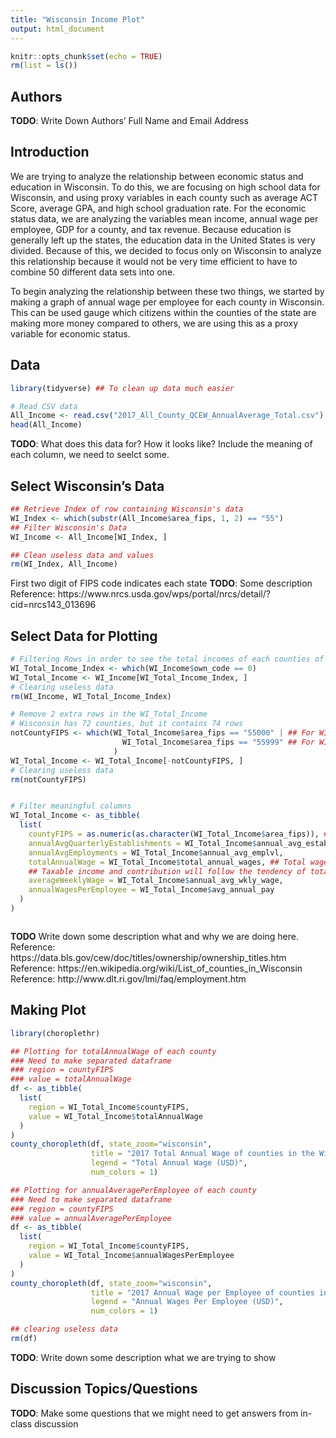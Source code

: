 ```yaml
---
title: "Wisconsin Income Plot"
output: html_document
---
```


```r
knitr::opts_chunk$set(echo = TRUE)
rm(list = ls())
```

## Authors

**TODO**: Write Down Authors' Full Name and Email Address


## Introduction

We are trying to analyze the relationship between economic status and education in Wisconsin. To do this, we are focusing on high school data for Wisconsin, and using proxy variables in each county such as average ACT Score, average GPA, and high school graduation rate. For the economic status data, we are analyzing the variables mean income, annual wage per employee, GDP for a county, and tax revenue. Because education is generally left up the states, the education data in the United States is very divided. Because of this, we decided to focus only on Wisconsin to analyze this relationship because it would not be very time efficient to have to combine 50 different data sets into one.  

To begin analyzing the relationship between these two things, we started by making a graph of annual wage per employee for each county in Wisconsin. This can be used gauge which citizens within the counties of the state are making more money compared to others, we are using this as a proxy variable for economic status.  


## Data

```r

library(tidyverse) ## To clean up data much easier

# Read CSV data
All_Income <- read.csv("2017_All_County_QCEW_AnnualAverage_Total.csv")
head(All_Income)

```

**TODO**: What does this data for? How it looks like? Include the meaning of each column, we need to seelct some.


## Select Wisconsin's Data

```r

## Retrieve Index of row containing Wisconsin's data
WI_Index <- which(substr(All_Income$area_fips, 1, 2) == "55")
## Filter Wisconsin's Data
WI_Income <- All_Income[WI_Index, ]

## Clean useless data and values
rm(WI_Index, All_Income)

```

First two digit of FIPS code indicates each state
**TODO**: Some description
Reference: https://www.nrcs.usda.gov/wps/portal/nrcs/detail/?cid=nrcs143_013696


## Select Data for Plotting

```r

# Filtering Rows in order to see the total incomes of each counties of Wisconsin
WI_Total_Income_Index <- which(WI_Income$own_code == 0)
WI_Total_Income <- WI_Income[WI_Total_Income_Index, ]
# Clearing useless data
rm(WI_Income, WI_Total_Income_Index)

# Remove 2 extra rows in the WI_Total_Income
# Wisconsin has 72 counties, but it contains 74 rows
notCountyFIPS <- which(WI_Total_Income$area_fips == "55000" | ## For WI cummulated
                         WI_Total_Income$area_fips == "55999" ## For WI Unknowns
                       )
WI_Total_Income <- WI_Total_Income[-notCountyFIPS, ]
# Clearing useless data
rm(notCountyFIPS)


# Filter meaningful columns
WI_Total_Income <- as_tibble(
  list(
    countyFIPS = as.numeric(as.character(WI_Total_Income$area_fips)), ## FIPS code to indicate each county
    annualAvgQuarterlyEstablishments = WI_Total_Income$annual_avg_estabs,
    annualAvgEmployments = WI_Total_Income$annual_avg_emplvl,
    totalAnnualWage = WI_Total_Income$total_annual_wages, ## Total wages (Income)
    ## Taxable income and contribution will follow the tendency of total annual wages
    averageWeeklyWage = WI_Total_Income$annual_avg_wkly_wage,
    annualWagesPerEmployee = WI_Total_Income$avg_annual_pay
  )
)



```

**TODO** Write down some description what and why we are doing here.
Reference: https://data.bls.gov/cew/doc/titles/ownership/ownership_titles.htm
Reference: https://en.wikipedia.org/wiki/List_of_counties_in_Wisconsin
Reference: http://www.dlt.ri.gov/lmi/faq/employment.htm


## Making Plot

```r

library(choroplethr)

## Plotting for totalAnnualWage of each county
### Need to make separated dataframe
### region = countyFIPS
### value = totalAnnualWage
df <- as_tibble(
  list(
    region = WI_Total_Income$countyFIPS,
    value = WI_Total_Income$totalAnnualWage
  )
)
county_choropleth(df, state_zoom="wisconsin",
                  title = "2017 Total Annual Wage of counties in the Wisconsin",
                  legend = "Total Annual Wage (USD)",
                  num_colors = 1)

## Plotting for annualAveragePerEmployee of each county
### Need to make separated dataframe
### region = countyFIPS
### value = annualAveragePerEmployee
df <- as_tibble(
  list(
    region = WI_Total_Income$countyFIPS,
    value = WI_Total_Income$annualWagesPerEmployee
  )
)
county_choropleth(df, state_zoom="wisconsin",
                  title = "2017 Annual Wage per Employee of counties in the Wisconsin",
                  legend = "Annual Wages Per Employee (USD)",
                  num_colors = 1)

## clearing useless data
rm(df)

```

**TODO**: Write down some description what we are trying to show


## Discussion Topics/Questions

**TODO**: Make some questions that we might need to get answers from in-class discussion
